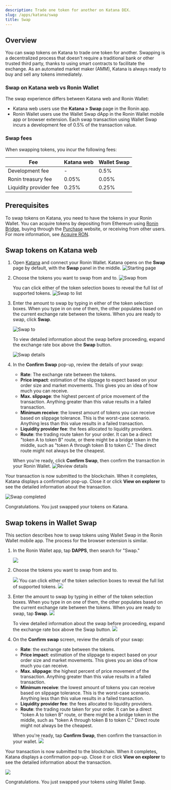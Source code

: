 ```yaml
---
description: Trade one token for another on Katana DEX.
slug: /apps/katana/swap
title: Swap
---
```



## Overview

You can swap tokens on Katana to trade one token for another. Swapping is a decentralized process that doesn't require a traditional bank or other trusted third party, thanks to using smart contracts to facilitate the exchange. As an automated market maker (AMM), Katana is always ready to buy and sell any tokens immediately.

### Swap on Katana web vs Ronin Wallet

The swap experience differs between Katana web and Ronin Wallet:

* Katana web users use the **Katana  > Swap** page in the Ronin app.
* Ronin Wallet users use the Wallet Swap dApp in the Ronin Wallet mobile app or browser extension. Each swap transaction using Wallet Swap incurs a development fee of 0.5% of the transaction value.

### Swap fees

When swapping tokens, you incur the following fees:

|Fee|Katana web|Wallet Swap|
|---|---|---|
|Development fee|-|0.5%|
|Ronin treasury fee|0.05%|0.05%|
|Liquidity provider fee|0.25%|0.25%|

## Prerequisites

To swap tokens on Katana, you need to have the tokens in your Ronin Wallet. You can acquire tokens by depositing from Ethereum using [Ronin Bridge](https://app.roninchain.com/bridge), buying through the [Purchase](https://purchase.roninchain.com) website, or receiving from other users.
For more information, see [Acquire RON](../../../basics/acquire-ron.mdx).

## Swap tokens on Katana web

1. Open [Katana](https://app.roninchain.com/swap) and connect your Ronin Wallet. Katana opens on the **Swap** page by default, with the **Swap** panel in the middle.
    ![Starting page](../assets/katana-starting.png)
2. Choose the tokens you want to swap from and to.
    ![Swap from](../assets/katana-swap-from.png)
    
    You can click either of the token selection boxes to reveal the full list of supported tokens.
    ![Swap to list](../assets/katana-swap-to-list.png)
    
3. Enter the amount to swap by typing in either of the token selection boxes. When you type in on one of them, the other populates based on the current exchange rate between the tokens. When you are ready to swap, click **Swap**.

    ![Swap to](../assets/katana-swap-to.png)

    To view detailed information about the swap before proceeding, expand the exchange rate box above the **Swap** button.

    ![Swap details](../assets/katana-swap-details.png)

4. In the **Confirm Swap** pop-up, review the details of your swap:
    * **Rate**: The exchange rate between the tokens.
    * **Price impact**: estimation of the slippage to expect based on your order size and market movements. This gives you an idea of how much you can receive.
    * **Max. slippage**: the highest percent of price movement of the transaction. Anything greater than this value results in a failed transaction.
    * **Minimum receive**: the lowest amount of tokens you can receive based on slippage tolerance. This is the worst-case scenario. Anything less than this value results in a failed transaction.
    * **Liquidity provider fee**: the fees allocated to liquidity providers.
    * **Route**: the trading route taken for your order. It can be a direct "token A to token B" route, or there might be a bridge token in the middle, such as "token A through token B to token C." The direct route might not always be the cheapest.
    
    When you're ready, click **Confirm Swap**, then confirm the transaction in your Ronin Wallet.
    ![Review details](../assets/katana-swap-review-details.png)

Your transaction is now submitted to the blockchain. When it completes, Katana displays a confirmation pop-up. Close it or click **View on explorer** to see the detailed information about the transaction.

![Swap completed](../assets/katana-swap-txn-completed.png)

Congratulations. You just swapped your tokens on Katana.

## Swap tokens in Wallet Swap

This section describes how to swap tokens using Wallet Swap in the Ronin Wallet mobile app. The process for the browser extension is similar.

1. In the Ronin Wallet app, tap **DAPPS**, then search for "Swap."
    
    <img src={roninWalletSwapSearch} width={250} />
2. Choose the tokens you want to swap from and to.

    <img src={roninWalletSwapFrom} width={250} />
    You can click either of the token selection boxes to reveal the full list of supported tokens.
    <img src={roninWalletSwapToList} width={250} />

3. Enter the amount to swap by typing in either of the token selection boxes. When you type in on one of them, the other populates based on the current exchange rate between the tokens. When you are ready to swap, tap **Swap**.
    <img src={roninWalletSwapTo} width={250} />

    To view detailed information about the swap before proceeding, expand the exchange rate box above the Swap button.
    <img src={roninWalletSwapDetails} width={250} />

6. On the **Confirm swap** screen, review the details of your swap:
    * **Rate**: the exchange rate between the tokens.
    * **Price impact**: estimation of the slippage to expect based on your order size and market movements. This gives you an idea of how much you can receive.
    * **Max. slippage**: the highest percent of price movement of the transaction. Anything greater than this value results in a failed transaction.
    * **Minimum receive**: the lowest amount of tokens you can receive based on slippage tolerance. This is the worst-case scenario. Anything less than this value results in a failed transaction.
    * **Liquidity provider fee**: the fees allocated to liquidity providers.
    * **Route**: the trading route taken for your order. It can be a direct "token A to token B" route, or there might be a bridge token in the middle, such as "token A through token B to token C." Direct route might not always be the cheapest.
    
    When you're ready, tap **Confirm Swap**, then confirm the transaction in your wallet.
    <img src={roninWalletSwapReviewDetails} width={250} />

Your transaction is now submitted to the blockchain. When it completes, Katana displays a confirmation pop-up. Close it or click **View on explorer** to see the detailed information about the transaction.

<img src={roninWalletSwapCompleted} width={250} />

Congratulations. You just swapped your tokens using Wallet Swap.